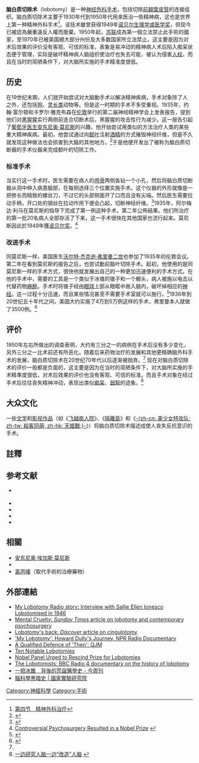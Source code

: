 {{ctm}}
{{NoteTA|G1=Movie}}
{{Interventions infobox
|Name        = 脑白质切除术
|Image       = Leucotome.gif
|image_size = 150px
|Caption     = 一种脑叶切断器
|ICD10       =
|ICD9        = {{ICD9proc|01.32}}
|MeshID      = D011612
|OPS301      =
|OtherCodes  =
|HCPCSlevel2 = 
}}

'''脑白质切除术'''（lobotomy）是一种[[神经外科手术|神经外科手术]]，包括切除[[前額葉皮質|前額葉皮質]]的连接组织。脑白质切除术主要于1930年代到1950年代用来医治一些精神病，这也是世界上第一种精神外科手术<ref>[http://med.qe.cn/HTML/125298.html 第四节　精神外科治疗]{{dead link|date=2018年4月 |bot=InternetArchiveBot |fix-attempted=yes }}</ref>。该技术雖曾获得1949年[[诺贝尔生理学或医学奖|诺贝尔生理学或医学奖]]，但现今已被認為嚴重違反人權而廢棄。1950年起，[[苏联|苏联]]成為第一個立法禁止此手術的國家，至1970年已被美国絕大部分州份及大多数国家所立法禁止。这主要是因为对术后效果的评价没有客观、可信的标准，表象是易冲动的精神病人术后陷入痴呆状态便于管理，实际是破坏精神病人脑组织使治疗也失去可能，被认为侵害[[人权|人权]]。而且在当时的简陋条件下，对大脑所实施的手术精准度很低。

== 历史 ==
在19世纪末期，人们就开始尝试对大脑動手术以解决精神疾病，手术对象除了人之外，还包括[[狗|狗]]、[[灵长类|灵长类]]动物等。但是这一时期的手术不多受重视。1935年，约翰·富尔顿和卡罗尔·雅克布森在[[伦敦|伦敦]]举行的第二届神经精神学会上发表报告，提到他们对[[黑猩猩|黑猩猩]]实行两侧前连合切断术后，黑猩猩的攻击性行为减少。这一报告引起了[[葡萄牙|葡萄牙]][[医生|医生]][[安东尼奥·埃加斯·莫尼斯|安东尼奥·莫尼斯]]的兴趣，他开始尝试用类似的方法治疗人类的某些重大精神疾病。最初，他尝试通过向[[额叶|额叶]]注射[[酒精|酒精]]的方式摧毁神经纤维，但是不久就发现这种做法也会损害到大脑的其他地方。<ref>{{Cite web |url=http://www.psywww.com/intropsych/ch02_human_nervous_system/moniz_and_lobotomies.html |title=Moniz and Lobotomies |access-date=2009-10-25 |archive-date=2018-06-15 |archive-url=https://web.archive.org/web/20180615171454/http://www.psywww.com/intropsych/ch02_human_nervous_system/moniz_and_lobotomies.html |dead-url=no }}</ref>于是他便开发出了被称为脑白质切断器的手术仪器来完成额叶的切除工作。

=== 标准手术 ===

当实行这一手术时，医生需要在病人的[[颅骨|颅骨]]两侧各钻一个小孔，然后将脑白质切断器从洞中伸入病患脑部，在每侧选择三个位置实施手术。这个仪器的外形就像是一把修长而精致的螺丝刀，不过它的头部侧面开了口而且没有尖端。然后医生需要拉动手柄，开口处的钢丝在拉动作用下便会凸起，切断神经纤维。<ref name="hl">{{Cite web |url=http://www.cerebromente.org.br/n02/historia/lobotomy.htm |title=The History of Lobotomy |access-date=2009-10-25 |archive-date=2021-02-11 |archive-url=https://web.archive.org/web/20210211161224/https://cerebromente.org.br/n02/historia/lobotomy.htm |dead-url=no }}</ref>1935年，阿尔梅达·利马在莫尼斯的指导下完成了第一例这种手术，第二年公佈結果。他们所治疗的第一批20名病人全部存活了下来，这一手术很快在其他国家也流行起来。莫尼斯因此於1949年獲[[诺贝尔奖|诺贝尔奖]]。<ref>[http://nobelprize.org/nobel_prizes/medicine/articles/moniz/index.html Controversial Psychosurgery Resulted in a Nobel Prize] {{webarchive|url=https://web.archive.org/web/20100109122957/http://nobelprize.org/nobel_prizes/medicine/articles/moniz/index.html |date=2010-01-09 }}</ref>

=== 改进手术 ===
同莫尼斯一样，美国医生[[沃尔特·杰克逊·弗里曼二世|沃尔特·杰克逊·弗里曼二世]]也参加了1935年的伦敦会议。第二年在看到莫尼斯的报告之后，也尝试動前脑叶切除手术。起初，他使用的是同莫尼斯一样的手术方式，很快他就发展出自己的一种更加迅速便利的手术方式。在他的手术中，需要的工具是一个类似于冰锥的锥子和一个榔头，病人被施以电击以代替药物[[麻醉|麻醉]]。手术时将锥子经由[[眼球|眼球]]上部从眼眶中凿入脑内，破坏掉相应的[[神经|神经]]。这一过程十分迅速，而且某些情况甚至不需要手术室就可以施行。<ref>{{Cite web |url=http://www.cordingleyneurology.com/lobotomies.html |title=Walter Freeman's Lobotomies at Athens State Hospital |access-date=2009-10-25 |archive-date=2021-01-14 |archive-url=https://web.archive.org/web/20210114153204/https://cordingleyneurology.com/lobotomies.html |dead-url=no }}</ref>1936年到20世纪五十年代之间，美国大约实施了4万到5万例这样的手术，弗里曼本人就做了3500例。<ref>{{Cite web |url=http://www.mcmanweb.com/lobotomy.html |title=Father of the Lobotomy |access-date=2009-10-25 |archive-date=2020-11-27 |archive-url=https://web.archive.org/web/20201127015937/http://www.mcmanweb.com/lobotomy.html |dead-url=no }}</ref>

== 评价 ==
1950年左右所做出的调查表明，大约有三分之一的病例在手术后没有多少变化，另外三分之一比术前还有所恶化。随着后来药物治疗的发展和其他更精确脑外科手术的发展，脑白质切除术在20世纪70年代以后逐渐被抛弃。<ref name="hl"/>
现在对脑白质切除术的评价一般都是负面的，这主要是因为在当时的简陋条件下，对大脑所实施的手术精準度很低，对术后效果的评价也没有客观、可信的标准。而且手术对象在经过手术后往往丧失精神冲动，表现出类似[[痴呆|痴呆]]、[[弱智|弱智]]的迹象。<ref>[http://www.southcn.com/weekend/tempdir/200404010048.htm 一边研究人脑一边“改造”人脑] {{webarchive|url=https://web.archive.org/web/20141026065657/http://www.southcn.com/weekend/tempdir/200404010048.htm |date=2014-10-26 }}</ref>
==大众文化==
一些[[文学|文学]]和[[影视作品|影视作品]]（如《[[飞越疯人院|飞越疯人院]]》、《[[隔離島|隔離島]]》和《[[殺客同萌|-{zh-cn: 美少女特攻队; zh-tw: 殺客同萌; zh-hk: 天姬戰;}-]]》）将脑白质切除术描述成使人丧失反抗意识的手术。

==註釋==
{{reflist|2}}

==参考文献==
{{refbegin|2}}
* {{vcite book|author=Acharya, Hernish J.|year=2004|url=https://www.ucalgary.ca/uofc/Others/HOM/Proceedings-2004.pdf#page=44|chapter=The Rise and Fall of Frontal Leucotomy|editor=Whitelaw, W.A. (ed)|title=The Proceedings of the 13th Annual History of Medicine Days|location=Calgary|pages=32–41|harvid=Acharya2004}} {{Wayback|url=https://www.ucalgary.ca/uofc/Others/HOM/Proceedings-2004.pdf#page=44 |date=20121028114711 }}
* {{vcite book |author={{aut|Arnold, William}} |title=Shadowland |publisher=[[Berkley_Books|Berkley Books]] |year=1982 |isbn=0-425-05481-0|harvid=Arnold1982}}
* {{vcite journal|author=Bechterev, V.; Puusepp, L. |title=La chirugie des aliénes|trans_title=Surgery of the Insane|journal=Archives Internationales de Neurologie|volume=34|pages=1–17, 69–89|year=1912|harvid=BechterevPuusepp1912}}
* {{vcite journal | author = Berrios, German E. | year = 1997 | title = The Origins of Psychosurgery: Shaw, Burckhardt and Moniz | url = http://hpy.sagepub.com/cgi/content/abstract/8/29/061 | journal = [[History_of_Psychiatry_(journal)|History of Psychiatry]] | volume = 8 | issue = 1 | pages = 61–81 | doi = 10.1177/0957154X9700802905 | harvid = Berrios1997 | pmid = 11619209 | accessdate = 2020-03-04 | archivedate = 2009-12-30 | archiveurl = https://web.archive.org/web/20091230001956/http://hpy.sagepub.com/cgi/content/abstract/8/29/061 }}
* {{vcite book|author=Bianchi, Leonardo|title=The Mechanism of the Brain and the Function of the Frontal Lobes|others=translated by James Hogg MacDonald|publisher=William Wood & Co; E.S Livingstone|location=New York & Edinburgh|url=https://archive.org/details/cu31924024799375|year=1922|harvid=Bianchi1922}}
{{refend}}

==相關==
*[[安东尼奥·埃加斯·莫尼斯|安东尼奥·埃加斯·莫尼斯]]
*{{le|沃爾特·弗理曼|Walter Jackson Freeman II}}
*[[氯丙嗪|氯丙嗪]]（取代手術的治療藥物）

==外部連結==
{{Wiktionary}}
* [https://web.archive.org/web/20060908162759/http://www.soundportraits.org/on-air/my_lobotomy/ My Lobotomy Radio story: Interview with Sallie Ellen Ionesco Lobotomised in 1946]
* [http://www.timesonline.co.uk/tol/life_and_style/article729403.ece?token=null&offset=24&page=3 Mental Cruelty: ''Sunday Times'' article on lobotomy and contemporary psychosurgery]
* [http://discovermagazine.com/1997/oct/lobotomysback1240 Lobotomy's back: ''Discover'' article on cingulotomy] {{Wayback|url=http://discovermagazine.com/1997/oct/lobotomysback1240 |date=20110113171004 }}
* [https://www.npr.org/templates/story/story.php?storyId=5014080 'My Lobotomy': Howard Dully's Journey. NPR Radio Documentary] {{Wayback|url=https://www.npr.org/templates/story/story.php?storyId=5014080 |date=20120630091818 }}
* [http://qjmed.oxfordjournals.org/cgi/content/full/94/8/451 A Qualified Defence of 'Then': QJM] {{Wayback|url=http://qjmed.oxfordjournals.org/cgi/content/full/94/8/451 |date=20100428055056 }}
* [http://listverse.com/2009/06/24/top-10-fascinating-and-notable-lobotomies/ Ten Notable Lobotomies] {{Wayback|url=http://listverse.com/2009/06/24/top-10-fascinating-and-notable-lobotomies/ |date=20131227024430 }}
* [https://www.npr.org/templates/story/story.php?storyId=4794007&ps=rs Nobel Panel Urged to Rescind Prize for Lobotomies] {{Wayback|url=https://www.npr.org/templates/story/story.php?storyId=4794007&ps=rs |date=20200123191728 }}
* [http://www.bbc.co.uk/programmes/b016wx0w The Lobotomists: BBC Radio 4 documentary on the history of lobotomy] {{Wayback|url=http://www.bbc.co.uk/programmes/b016wx0w |date=20210224120210 }}
*[https://www.businesstoday.com.tw/article/category/154685/post/202010210040/%E4%B8%80%E6%8A%8A%E5%86%B0%E9%8C%90%E3%80%80%E8%83%8C%E5%BE%8C%E7%9A%84%E8%8D%92%E8%AA%95%E9%86%AB%E5%AD%B8%E5%8F%B2 一把冰錐　背後的荒誕醫學史 - 今周刊] {{Wayback|url=https://www.businesstoday.com.tw/article/category/154685/post/202010210040/%E4%B8%80%E6%8A%8A%E5%86%B0%E9%8C%90%E3%80%80%E8%83%8C%E5%BE%8C%E7%9A%84%E8%8D%92%E8%AA%95%E9%86%AB%E5%AD%B8%E5%8F%B2 |date=20210831120204 }}
*[https://www.narlabs.org.tw/xcscience/cont?xsmsid=0I148638629329404252&sid=0J073329643350075581 腦科學黑暗史 | 國家實驗研究院] {{Wayback|url=https://www.narlabs.org.tw/xcscience/cont?xsmsid=0I148638629329404252&sid=0J073329643350075581 |date=20210831114141 }}

{{tsl|en|template:Neuro procedures}}

[[Category:神經科學|Category:神經科學]]
[[Category:手術|Category:手術]]